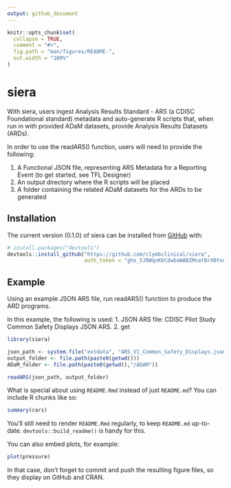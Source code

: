 ```yaml
---
output: github_document
---
```


<!-- README.md is generated from README.Rmd. Please edit that file -->

```r
knitr::opts_chunk$set(
  collapse = TRUE,
  comment = "#>",
  fig.path = "man/figures/README-",
  out.width = "100%"
)
```

# siera

<!-- badges: start -->
<!-- badges: end -->

With siera, users ingest Analysis Results Standard - ARS (a CDISC Foundational standard) metadata and auto-generate
R scripts that, when run in with provided ADaM datasets, provide Analysis Results Datasets (ARDs).  

In order to use the readARS() function, users will need to provide the following:

1. A Functional JSON file, representing ARS Metadata for a Reporting Event (to get started, see TFL Designer)
2. An output directory where the R scripts will be placed
3. A folder containing the related ADaM datasets for the ARDs to be generated

## Installation

The current version (0.1.0) of siera can be installed from [GitHub](https://github.com/clymbclinical/siera) with:

``` r
# install.packages("devtools")
devtools::install_github("https://github.com/clymbclinical/siera", 
                         auth_token = "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")
```


## Example

Using an example JSON ARS file, run readARS() function to produce the ARD programs.

In this example, the following is used:
1. JSON ARS file: CDISC Pilot Study Common Safety Displays JSON ARS.
2. get

```r
library(siera)

json_path <- system.file("extdata", "ARS_V1_Common_Safety_Displays.json", package = "siera")
output_folder <- file.path(paste0(getwd()))
ADaM_folder <- file.path(paste0(getwd(),"/ADAM"))

readARS(json_path, output_folder)
```


What is special about using `README.Rmd` instead of just `README.md`? You can include R chunks like so:

```r
summary(cars)
```

You'll still need to render `README.Rmd` regularly, to keep `README.md` up-to-date. `devtools::build_readme()` is handy for this.

You can also embed plots, for example:

```r
plot(pressure)
```

In that case, don't forget to commit and push the resulting figure files, so they display on GitHub and CRAN.

